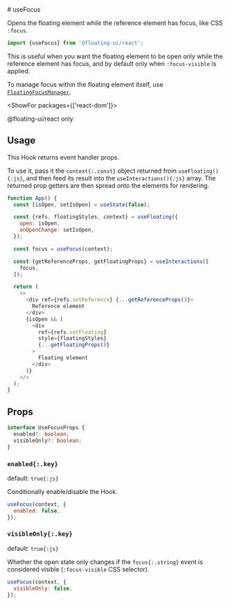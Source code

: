 <PageCard>
# useFocus

Opens the floating element while the reference element has focus,
like CSS `:focus`.

```js
import {useFocus} from '@floating-ui/react';
```

This is useful when you want the floating element to be open only
while the reference element has focus, and by default only when
`:focus-visible` is applied.

To manage focus within the floating element itself, use
[`FloatingFocusManager`](/docs/FloatingFocusManager).

<ShowFor packages={['react-dom']}>

<PackageLimited>@floating-ui/react only</PackageLimited>

</ShowFor>

</PageCard>

## Usage

This Hook returns event handler props.

To use it, pass it the `context{:.const}` object returned from
`useFloating(){:js}`, and then feed its result into the
`useInteractions(){:js}` array. The returned prop getters are
then spread onto the elements for rendering.

```js {9-13} /context/
function App() {
  const [isOpen, setIsOpen] = useState(false);

  const {refs, floatingStyles, context} = useFloating({
    open: isOpen,
    onOpenChange: setIsOpen,
  });

  const focus = useFocus(context);

  const {getReferenceProps, getFloatingProps} = useInteractions([
    focus,
  ]);

  return (
    <>
      <div ref={refs.setReference} {...getReferenceProps()}>
        Reference element
      </div>
      {isOpen && (
        <div
          ref={refs.setFloating}
          style={floatingStyles}
          {...getFloatingProps()}
        >
          Floating element
        </div>
      )}
    </>
  );
}
```

## Props

```ts
interface UseFocusProps {
  enabled?: boolean;
  visibleOnly?: boolean;
}
```

### `enabled{:.key}`

default: `true{:js}`

Conditionally enable/disable the Hook.

```js
useFocus(context, {
  enabled: false,
});
```

### `visibleOnly{:.key}`

default: `true{:js}`

Whether the open state only changes if the `focus{:.string}`
event is considered visible (`:focus-visible` CSS selector).

```js
useFocus(context, {
  visibleOnly: false,
});
```
